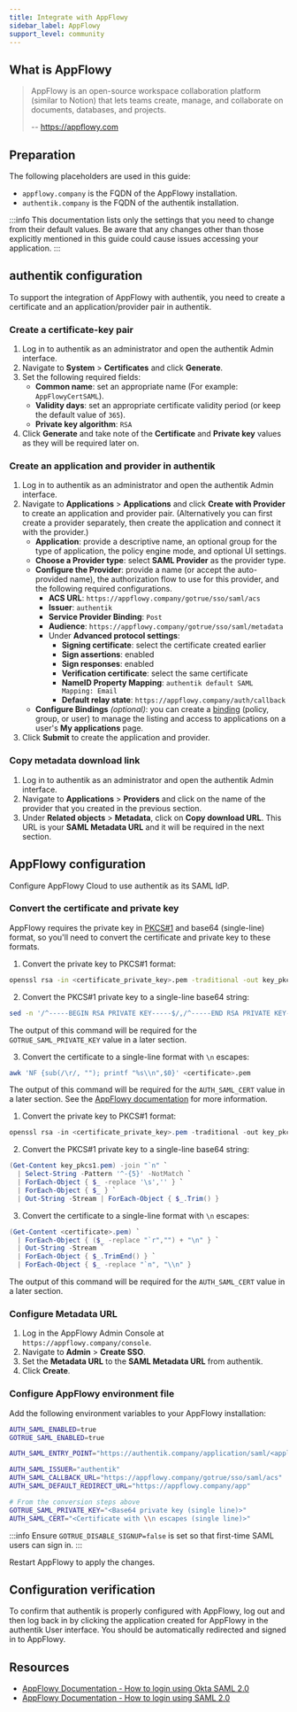 ```yaml
---
title: Integrate with AppFlowy
sidebar_label: AppFlowy
support_level: community
---
```



## What is AppFlowy

> AppFlowy is an open-source workspace collaboration platform (similar to Notion) that lets teams create, manage, and collaborate on documents, databases, and projects.
>
> -- https://appflowy.com

## Preparation

The following placeholders are used in this guide:

- `appflowy.company` is the FQDN of the AppFlowy installation.
- `authentik.company` is the FQDN of the authentik installation.

:::info
This documentation lists only the settings that you need to change from their default values. Be aware that any changes other than those explicitly mentioned in this guide could cause issues accessing your application.
:::

## authentik configuration

To support the integration of AppFlowy with authentik, you need to create a certificate and an application/provider pair in authentik.

### Create a certificate-key pair

1. Log in to authentik as an administrator and open the authentik Admin interface.
2. Navigate to **System** > **Certificates** and click **Generate**.
3. Set the following required fields:
    - **Common name**: set an appropriate name (For example: `AppFlowyCertSAML`).
    - **Validity days**: set an appropriate certificate validity period (or keep the default value of `365`).
    - **Private key algorithm**: `RSA`
4. Click **Generate** and take note of the **Certificate** and **Private key** values as they will be required later on.

### Create an application and provider in authentik

1. Log in to authentik as an administrator and open the authentik Admin interface.
2. Navigate to **Applications** > **Applications** and click **Create with Provider** to create an application and provider pair. (Alternatively you can first create a provider separately, then create the application and connect it with the provider.)
    - **Application**: provide a descriptive name, an optional group for the type of application, the policy engine mode, and optional UI settings.
    - **Choose a Provider type**: select **SAML Provider** as the provider type.
    - **Configure the Provider**: provide a name (or accept the auto-provided name), the authorization flow to use for this provider, and the following required configurations.
        - **ACS URL**: `https://appflowy.company/gotrue/sso/saml/acs`
        - **Issuer**: `authentik`
        - **Service Provider Binding**: `Post`
        - **Audience**: `https://appflowy.company/gotrue/sso/saml/metadata`
        - Under **Advanced protocol settings**:
            - **Signing certificate**: select the certificate created earlier
            - **Sign assertions**: enabled
            - **Sign responses**: enabled
            - **Verification certificate**: select the same certificate
            - **NameID Property Mapping**: `authentik default SAML Mapping: Email`
            - **Default relay state**: `https://appflowy.company/auth/callback`
    - **Configure Bindings** _(optional)_: you can create a [binding](/docs/add-secure-apps/flows-stages/bindings/) (policy, group, or user) to manage the listing and access to applications on a user's **My applications** page.
3. Click **Submit** to create the application and provider.

### Copy metadata download link

1. Log in to authentik as an administrator and open the authentik Admin interface.
2. Navigate to **Applications** > **Providers** and click on the name of the provider that you created in the previous section.
3. Under **Related objects** > **Metadata**, click on **Copy download URL**. This URL is your **SAML Metadata URL** and it will be required in the next section.

## AppFlowy configuration

Configure AppFlowy Cloud to use authentik as its SAML IdP.

### Convert the certificate and private key

AppFlowy requires the private key in [PKCS#1](https://en.wikipedia.org/wiki/PKCS_1) and base64 (single-line) format, so you'll need to convert the certificate and private key to these formats.

<Tabs>
<TabItem value="linuxmac" label="Linux and MacOS" default>

1.  Convert the private key to PKCS#1 format:

```bash
openssl rsa -in <certificate_private_key>.pem -traditional -out key_pkcs1.pem
```

2.  Convert the PKCS#1 private key to a single-line base64 string:

```bash
sed -n '/^-----BEGIN RSA PRIVATE KEY-----$/,/^-----END RSA PRIVATE KEY-----$/p' key_pkcs1.pem      | grep -v '^-----'      | tr -d '\n'
```

The output of this command will be required for the `GOTRUE_SAML_PRIVATE_KEY` value in a later section.

3.  Convert the certificate to a single-line format with `\n` escapes:

```bash
awk 'NF {sub(/\r/, ""); printf "%s\\n",$0}' <certificate>.pem
```

The output of this command will be required for the `AUTH_SAML_CERT` value in a later section. See the [AppFlowy documentation](https://appflowy.com/docs/How-to-log-in-using-SAML-2) for more information.

</TabItem>
<TabItem value="windows" label="Windows">

1.  Convert the private key to PKCS#1 format:

```powershell
openssl rsa -in <certificate_private_key>.pem -traditional -out key_pkcs1.pem
```

2. Convert the PKCS#1 private key to a single-line base64 string:

```powershell
(Get-Content key_pkcs1.pem) -join "`n" `
  | Select-String -Pattern '^-{5}' -NotMatch `
  | ForEach-Object { $_ -replace '\s','' } `
  | ForEach-Object { $_ } `
  | Out-String -Stream | ForEach-Object { $_.Trim() }
```

3. Convert the certificate to a single-line format with `\n` escapes:

```powershell
(Get-Content <certificate>.pem) `
  | ForEach-Object { ($_ -replace "`r","") + "\n" } `
  | Out-String -Stream `
  | ForEach-Object { $_.TrimEnd() } `
  | ForEach-Object { $_ -replace "`n", "\\n" }
```

The output of this command will be required for the `AUTH_SAML_CERT` value in a later section.

</TabItem>
</Tabs>

### Configure Metadata URL

1. Log in the AppFlowy Admin Console at `https://appflowy.company/console`.
2. Navigate to **Admin** > **Create SSO**.
3. Set the **Metadata URL** to the **SAML Metadata URL** from authentik.
4. Click **Create**.

### Configure AppFlowy environment file

Add the following environment variables to your AppFlowy installation:

```bash
AUTH_SAML_ENABLED=true
GOTRUE_SAML_ENABLED=true

AUTH_SAML_ENTRY_POINT="https://authentik.company/application/saml/<application_slug>/sso/binding/post"

AUTH_SAML_ISSUER="authentik"
AUTH_SAML_CALLBACK_URL="https://appflowy.company/gotrue/sso/saml/acs"
AUTH_SAML_DEFAULT_REDIRECT_URL="https://appflowy.company/app"

# From the conversion steps above
GOTRUE_SAML_PRIVATE_KEY="<Base64 private key (single line)>"
AUTH_SAML_CERT="<Certificate with \\n escapes (single line)>"
```

:::info
Ensure `GOTRUE_DISABLE_SIGNUP=false` is set so that first-time SAML users can sign in.
:::

Restart AppFlowy to apply the changes.

## Configuration verification

To confirm that authentik is properly configured with AppFlowy, log out and then log back in by clicking the application created for AppFlowy in the authentik User interface. You should be automatically redirected and signed in to AppFlowy.

## Resources

- [AppFlowy Documentation - How to login using Okta SAML 2.0](https://appflowy.com/docs/How-to-log-in-using-Okta-SAML-2)
- [AppFlowy Documentation - How to login using SAML 2.0](https://appflowy.com/docs/How-to-log-in-using-SAML-2)
